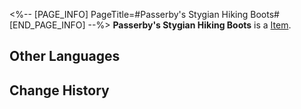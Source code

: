 <%-- [PAGE_INFO]
PageTitle=#Passerby's Stygian Hiking Boots#
[END_PAGE_INFO] --%>
{{Item Infobox
|id          = 55002
|image       = Item Passerby's Stygian Hiking Boots.png
|type        = 
|invCategory = Relics
|rarity      = 4
|effect      = 
|description = A durable pair of boots that have left shoe-prints on many worlds and have witnessed many lethal situations.
|source1     = [[Cavern of Corrosion: Corridor of Fading Echoes]]
}}
'''Passerby's Stygian Hiking Boots''' is a [[Item]].

==Other Languages==
{{Other Languages
|en   = Passerby's Stygian Hiking Boots
|zhs  = 过客的冥途游履
|zht  = 過客的冥途遊履
|ja   = 過客の冥途遊歴
|ko   = 과객의 뒤안길 유랑 신발
|es   = Botas estigias del transeúnte
|fr   = Bottes de marche stygiennes du vagabond
|ru   = Мрачные сапоги скитальца
|th   = Passerby's Stygian Hiking Boots
|vi   = Đôi Giày Ảm Đạm Của Lãng Khách
|de   = Düstere Wanderstiefel des Wanderers
|id   = Passerby's Stygian Hiking Boots
|pt   = Botas de Caminhada Estige do Transeunte
}}

==Change History==
{{Change History|1.0}}